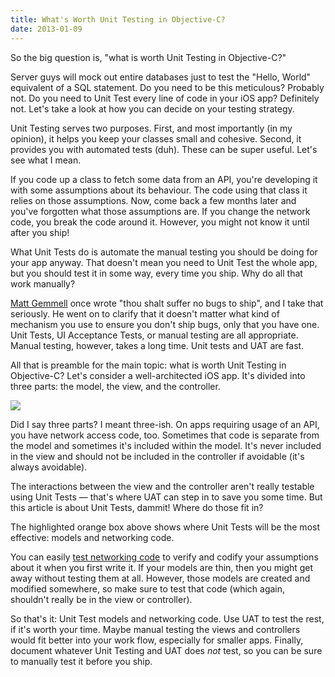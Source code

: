 ```yaml
---
title: What's Worth Unit Testing in Objective-C?
date: 2013-01-09
---
```



So the big question is, "what is worth Unit Testing in Objective-C?"

Server guys will mock out entire databases just to test the "Hello, World" equivalent of a SQL statement. Do you need to be this meticulous? Probably not. Do you need to Unit Test every line of code in your iOS app? Definitely not. Let's take a look at how you can decide on your testing strategy.

Unit Testing serves two purposes. First, and most importantly (in my opinion), it helps you keep your classes small and cohesive. Second, it provides you with automated tests (duh). These can be super useful. Let's see what I mean.

If you code up a class to fetch some data from an API, you're developing it with some assumptions about its behaviour. The code using that class it relies on those assumptions. Now, come back a few months later and you've forgotten what those assumptions are. If you change the network code, you break the code around it. However, you might not know it until after you ship!

What Unit Tests do is automate the manual testing you should be doing for your app anyway. That doesn't mean you need to Unit Test the whole app, but you should test it in some way, every time you ship. Why do all that work manually?

[Matt Gemmell](http://mattgemmell.com/2012/05/24/api-design/) once wrote "thou shalt suffer no bugs to ship", and I take that seriously. He went on to clarify that it doesn't matter what kind of mechanism you use to ensure you don't ship bugs, only that you have one. Unit Tests, UI Acceptance Tests, or manual testing are all appropriate. Manual testing, however, takes a long time. Unit tests and UAT are fast.

All that is preamble for the main topic: what is worth Unit Testing in Objective-C? Let's consider a well-architected iOS app. It's divided into three parts: the model, the view, and the controller.

 ![](./426D1328D1E744999A88979FAF12C2C2.png)

Did I say three parts? I meant three-ish. On apps requiring usage of an API, you have network access code, too. Sometimes that code is separate from the model and sometimes it's included within the model. It's never included in the view and should not be included in the controller if avoidable (it's always avoidable).

The interactions between the view and the controller aren't really testable using Unit Tests — that's where UAT can step in to save you some time. But this article is about Unit Tests, dammit! Where do those fit in?

The highlighted orange box above shows where Unit Tests will be the most effective: models and networking code.

You can easily [test networking code](/blog/your-first-objective-c-unit-test-with-ocmock/) to verify and codify your assumptions about it when you first write it. If your models are thin, then you might get away without testing them at all. However, those models are created and modified somewhere, so make sure to test that code (which again, shouldn't really be in the view or controller).

So that's it: Unit Test models and networking code. Use UAT to test the rest, if it's worth your time. Maybe manual testing the views and controllers would fit better into your work flow, especially for smaller apps. Finally, document whatever Unit Testing and UAT does _not_ test, so you can be sure to manually test it before you ship.


  